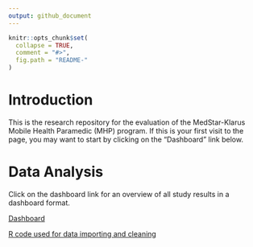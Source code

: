 ```yaml
---
output: github_document
---
```


<!-- README.md is generated from README.Rmd. Please edit that file -->

```r
knitr::opts_chunk$set(
  collapse = TRUE,
  comment = "#>",
  fig.path = "README-"
)
```

# Introduction

This is the research repository for the evaluation of the MedStar-Klarus Mobile Health Paramedic (MHP) program. If this is your first visit to the page, you may want to start by clicking on the "Dashboard" link below.

# Data Analysis

Click on the dashboard link for an overview of all study results in a dashboard format.

[Dashboard](https://rawgit.com/brad-cannell/Medstar_klarus/master/R%20markdown/dashboard.html) 

[R code used for data importing and cleaning](https://rawgit.com/brad-cannell/Medstar_klarus/master/R%20markdown/data_preprocess_01.nb.html)

